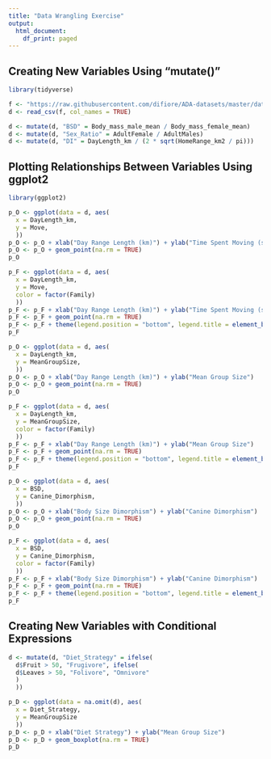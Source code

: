 ```yaml
---
title: "Data Wrangling Exercise"
output:
  html_document:
    df_print: paged
---
```

## Creating New Variables Using "mutate()"
```r
library(tidyverse)

f <- "https://raw.githubusercontent.com/difiore/ADA-datasets/master/data-wrangling.csv"
d <- read_csv(f, col_names = TRUE)

d <- mutate(d, "BSD" = Body_mass_male_mean / Body_mass_female_mean)
d <- mutate(d, "Sex_Ratio" = AdultFemale / AdultMales)
d <- mutate(d, "DI" = DayLength_km / (2 * sqrt(HomeRange_km2 / pi)))
```

## Plotting Relationships Between Variables Using ggplot2
``` r
library(ggplot2)

p_O <- ggplot(data = d, aes(
  x = DayLength_km,
  y = Move,
  ))
p_O <- p_O + xlab("Day Range Length (km)") + ylab("Time Spent Moving (s)")
p_O <- p_O + geom_point(na.rm = TRUE)
p_O

p_F <- ggplot(data = d, aes(
  x = DayLength_km,
  y = Move,
  color = factor(Family)
  ))
p_F <- p_F + xlab("Day Range Length (km)") + ylab("Time Spent Moving (s)")
p_F <- p_F + geom_point(na.rm = TRUE)
p_F <- p_F + theme(legend.position = "bottom", legend.title = element_blank())
p_F

p_O <- ggplot(data = d, aes(
  x = DayLength_km,
  y = MeanGroupSize,
  ))
p_O <- p_O + xlab("Day Range Length (km)") + ylab("Mean Group Size")
p_O <- p_O + geom_point(na.rm = TRUE)
p_O

p_F <- ggplot(data = d, aes(
  x = DayLength_km,
  y = MeanGroupSize,
  color = factor(Family)
  ))
p_F <- p_F + xlab("Day Range Length (km)") + ylab("Mean Group Size")
p_F <- p_F + geom_point(na.rm = TRUE)
p_F <- p_F + theme(legend.position = "bottom", legend.title = element_blank())
p_F

p_O <- ggplot(data = d, aes(
  x = BSD,
  y = Canine_Dimorphism,
  ))
p_O <- p_O + xlab("Body Size Dimorphism") + ylab("Canine Dimorphism")
p_O <- p_O + geom_point(na.rm = TRUE)
p_O

p_F <- ggplot(data = d, aes(
  x = BSD,
  y = Canine_Dimorphism,
  color = factor(Family)
  ))
p_F <- p_F + xlab("Body Size Dimorphism") + ylab("Canine Dimorphism")
p_F <- p_F + geom_point(na.rm = TRUE)
p_F <- p_F + theme(legend.position = "bottom", legend.title = element_blank())
p_F
```

## Creating New Variables with Conditional Expressions
``` r
d <- mutate(d, "Diet_Strategy" = ifelse(
  d$Fruit > 50, "Frugivore", ifelse(
  d$Leaves > 50, "Folivore", "Omnivore"
  )
  ))

p_D <- ggplot(data = na.omit(d), aes(
  x = Diet_Strategy,
  y = MeanGroupSize
  ))
p_D <- p_D + xlab("Diet Strategy") + ylab("Mean Group Size")
p_D <- p_D + geom_boxplot(na.rm = TRUE)
p_D
```